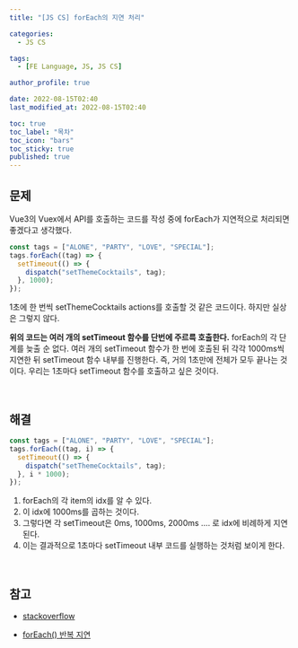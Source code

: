 ```yaml
---
title: "[JS CS] forEach의 지연 처리"

categories:
  - JS CS

tags:
  - [FE Language, JS, JS CS]

author_profile: true

date: 2022-08-15T02:40
last_modified_at: 2022-08-15T02:40

toc: true
toc_label: "목차"
toc_icon: "bars"
toc_sticky: true
published: true
---
```


## 문제

Vue3의 Vuex에서 API를 호출하는 코드를 작성 중에 forEach가 지연적으로 처리되면 좋겠다고 생각했다.

```js
const tags = ["ALONE", "PARTY", "LOVE", "SPECIAL"];
tags.forEach((tag) => {
  setTimeout(() => {
    dispatch("setThemeCocktails", tag);
  }, 1000);
});
```

1초에 한 번씩 setThemeCocktails actions를 호출할 것 같은 코드이다. 하지만 실상은 그렇지 않다.

**위의 코드는 여러 개의 setTimeout 함수를 단번에 주르륵 호출한다.** forEach의 각 단계를 늦출 순 없다. 여러 개의 setTimeout 함수가 한 번에 호출된 뒤 각각 1000ms씩 지연한 뒤 setTimeout 함수 내부를 진행한다. 즉, 거의 1초만에 전체가 모두 끝나는 것이다. 우리는 1초마다 setTimeout 함수를 호출하고 싶은 것이다.

<br />

## 해결

```js
const tags = ["ALONE", "PARTY", "LOVE", "SPECIAL"];
tags.forEach((tag, i) => {
  setTimeout(() => {
    dispatch("setThemeCocktails", tag);
  }, i * 1000);
});
```

1. forEach의 각 item의 idx를 알 수 있다.
2. 이 idx에 1000ms를 곱하는 것이다.
3. 그렇다면 각 setTimeout은 0ms, 1000ms, 2000ms .... 로 idx에 비례하게 지연된다.
4. 이는 결과적으로 1초마다 setTimeout 내부 코드를 실행하는 것처럼 보이게 한다.

<br />

## 참고

- [stackoverflow](https://stackoverflow.com/questions/37977602/settimeout-not-working-inside-foreach)

- [forEach() 반복 지연](https://travishorn.com/delaying-foreach-iterations-2ebd4b29ad30)